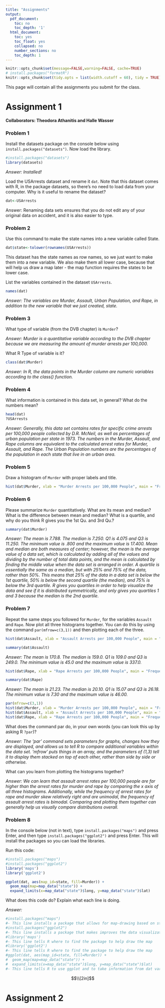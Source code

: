 ```yaml
---
title: "Assignments"
output:
  pdf_document:
    toc: no
    toc_depth: '1'
  html_document:
    toc: yes
    toc_float: yes
    collapsed: no
    number_sections: no
    toc_depth: 1
---
```


```r
knitr::opts_chunk$set(message=FALSE,warning=FALSE, cache=TRUE)
# install.packages("formatR")
knitr::opts_chunk$set(tidy.opts = list(width.cutoff = 60), tidy = TRUE)
```

This page will contain all the assignments you submit for the class.



# Assignment 1

**Collaborators: Theodora Athanitis and Halle Wasser **


### Problem 1 

Install the datasets package on the console below using `install.packages("datasets")`. Now load the library.

```r
#install.packages("datasets")
library(datasets)
```

*Answer: Installed!*

Load the USArrests dataset and rename it `dat`. Note that this dataset comes with R, in the package datasets, so there's no need to load data from your computer. Why is it useful to rename the dataset?

```r
dat<-USArrests
```

Answer: Renaming data sets ensures that you do not edit any of your original data on accident, and it is also easier to type.

### Problem 2

Use this command to make the state names into a new variable called State. 

```r
dat$state<-tolower(rownames(USArrests))
```

This dataset has the state names as row names, so we just want to make them into a new variable. We also make them all lower case, because that will help us draw a map later - the map function requires the states to be lower case.


List the variables contained in the dataset `USArrests`.

```r
names(dat)
```
*Answer: The variables are Murder, Assault, Urban Population, and Rape, in addition to the new variable that we just created, state.*

### Problem 3 

What type of variable (from the DVB chapter) is `Murder`? 

*Answer: Murder is a quantitative variable according to the DVB chapter because we are measuring the amount of murder arrests per 100,000.*

What R Type of variable is it?


```r
class(dat$Murder)
```
*Answer: In R, the data points in the Murder column are numeric variables according to the class() function.*

### Problem 4

What information is contained in this data set, in general? What do the numbers mean? 

```r
head(dat)
?USArrests
```

*Answer: Generally, this data set contains rates for specific crime arrests per 100,000 people collected by D.R. McNeil, as well as percentages of urban population per state in 1973. The numbers in the Murder, Assault, and Rape columns are equivalent to the calculated arrest rates for Murder, Assault, and Rape. The Urban Population numbers are the percentages of the population in each state that live in an urban area.*

### Problem 5

Draw a histogram of `Murder` with proper labels and title.

```r
hist(dat$Murder, xlab = "Murder Arrests per 100,000 People", main = "Frequency of Murder Arrest Rates in the US", col = "purple")
```


### Problem 6

Please summarize `Murder` quantitatively. What are its mean and median? What is the difference between mean and median? What is a quartile, and why do you think R gives you the 1st Qu. and 3rd Qu.?



```r
summary(dat$Murder)
```
*Answer: The mean is 7.788.  The median is 7.250.  Q1 is 4.075 and Q3 is 11.250. The minimum value is .800 and the maximum value is 17.400. Mean and median are both measures of center; however, the mean is the average value of a data set, which is calculated by adding all of the values and dividing by the number of total data points, and the mean is calculated by finding the middle value when the data set is arranged in order.  A quartile is essentially the same as a median, but with 25% and 75% of the data, rather than 50%. This means that 25% of the data in a data set is below the 1st quartile, 50% is below the second quartile (the median), and 75% is below the 3rd quartile. R gives you quartiles in order to help visualize the data and see if it is distributed symmetrically, and only gives you quartiles 1 and 3 because the median is the 2nd quartile.*

### Problem 7

Repeat the same steps you followed for `Murder`, for the variables `Assault` and `Rape`. Now plot all three histograms together. You can do this by using the command `par(mfrow=c(3,1))` and then plotting each of the three. 

```r
hist(dat$Assault, xlab = "Assault Arrests per 100,000 People", main = "Frequency of Assault Arrest Rates in the US", col = "Blue")
```

```r
summary(dat$Assault)
```
*Answer: The mean is 170.8.  The median is 159.0.  Q1 is 109.0 and Q3 is 249.0. The minimum value is 45.0 and the maximum value is 337.0.*

```r
hist(dat$Rape, xlab = "Rape Arrests per 100,000 People", main = "Frequency of Rape Arrest Rates in the US", col = "Red")
```

```r
summary(dat$Rape)
```
*Answer: The mean is 21.23.  The median is 20.10.  Q1 is 15.07 and Q3 is 26.18. The minimum value is 7.30 and the maximum value is 46.00.*


```r
par(mfrow=c(3,1))
hist(dat$Murder, xlab = "Murder Arrests per 100,000 People", main = "Frequency of Murder Arrest Rates in the US", col = "purple")
hist(dat$Assault, xlab = "Assault Arrests per 100,000 People", main = "Frequency of Assault Arrest Rates in the US", col = "Blue")
hist(dat$Rape, xlab = "Rape Arrests per 100,000 People", main = "Frequency of Rape Arrest Rates in the US", col = "Red")

```


What does the command par do, in your own words (you can look this up by asking R `?par`)?

*Answer: The 'par' command sets parameters for graphs, changes how they are displayed, and allows us to tell R to compare additional variables within the data set. 'mfrow' puts things in an array, and the parameters of (1,3) tell it to display them stacked on top of each other, rather than side by side or otherwise.*

What can you learn from plotting the histograms together?

*Answer: We can learn that assault arrest rates per 100,000 people are far higher than the arrest rates for murder and rape by comparing the x axis of all three histograms. Additionally, while the frequency of arrest rates for rape and murder skew relatively right and are unimodal, the frequency of assault arrest rates is bimodal. Comparing and plotting them together can generally help us visually compare distributions overall.*
  
### Problem 8

In the console below (not in text), type `install.packages("maps")` and press Enter, and then type `install.packages("ggplot2")` and press Enter. This will install the packages so you can load the libraries.

Run this code:

```r
#install.packages("maps")
#install.packages("ggplot2")
library('maps') 
library('ggplot2') 

ggplot(dat, aes(map_id=state, fill=Murder)) + 
  geom_map(map=map_data("state")) + 
  expand_limits(x=map_data("state")$long, y=map_data("state")$lat)
```

What does this code do? Explain what each line is doing.

*Answer:*

```r
#install.packages("maps")
#- This line installs a package that allows for map-drawing based on state names provided within the data.
#install.packages("ggplot2")
#- This line installs a package that makes improves the data visualization so that the map is easier to understand.
#library('maps') 
#- This line tells R where to find the package to help draw the map
#library('ggplot2') 
#- This line tells R where to find the package to help draw the map
#ggplot(dat, aes(map_id=state, fill=Murder)) + 
#  geom_map(map=map_data("state")) + 
#  expand_limits(x=map_data("state")$long, y=map_data("state")$lat)
#- This line tells R to use ggplot and to take information from dat variable 'state', and then to draw a map with US states, specifically using numbers from the Murder column. This line also instructs R to color each state based on the numbers in the 'Murder' column. It additionally tells R to make the x and y axes and limits align with longitude and latitude in a US map.
```


$$\\[2in]$$

# Assignment 2

